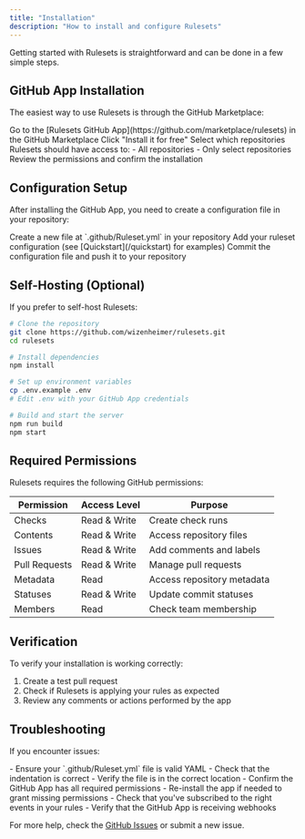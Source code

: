 ```yaml
---
title: "Installation"
description: "How to install and configure Rulesets"
---
```


Getting started with Rulesets is straightforward and can be done in a few simple steps.

## GitHub App Installation

The easiest way to use Rulesets is through the GitHub Marketplace:

<Steps>
  <Step title="Visit GitHub Marketplace">
    Go to the [Rulesets GitHub App](https://github.com/marketplace/rulesets) in the GitHub Marketplace
  </Step>
  <Step title="Install the App">
    Click "Install it for free"
  </Step>
  <Step title="Choose Repository Access">
    Select which repositories Rulesets should have access to:
    - All repositories
    - Only select repositories
  </Step>
  <Step title="Confirm Installation">
    Review the permissions and confirm the installation
  </Step>
</Steps>

## Configuration Setup

After installing the GitHub App, you need to create a configuration file in your repository:

<Steps>
  <Step title="Create Configuration File">
    Create a new file at `.github/Ruleset.yml` in your repository
  </Step>
  <Step title="Define Your Ruleset">
    Add your ruleset configuration (see [Quickstart](/quickstart) for examples)
  </Step>
  <Step title="Commit and Push">
    Commit the configuration file and push it to your repository
  </Step>
</Steps>

## Self-Hosting (Optional)

If you prefer to self-host Rulesets:

```bash
# Clone the repository
git clone https://github.com/wizenheimer/rulesets.git
cd rulesets

# Install dependencies
npm install

# Set up environment variables
cp .env.example .env
# Edit .env with your GitHub App credentials

# Build and start the server
npm run build
npm start
```

## Required Permissions

Rulesets requires the following GitHub permissions:

| Permission    | Access Level | Purpose                    |
| ------------- | ------------ | -------------------------- |
| Checks        | Read & Write | Create check runs          |
| Contents      | Read & Write | Access repository files    |
| Issues        | Read & Write | Add comments and labels    |
| Pull Requests | Read & Write | Manage pull requests       |
| Metadata      | Read         | Access repository metadata |
| Statuses      | Read & Write | Update commit statuses     |
| Members       | Read         | Check team membership      |

## Verification

To verify your installation is working correctly:

1. Create a test pull request
2. Check if Rulesets is applying your rules as expected
3. Review any comments or actions performed by the app

## Troubleshooting

If you encounter issues:

<AccordionGroup>
  <Accordion title="Configuration Not Working">
    - Ensure your `.github/Ruleset.yml` file is valid YAML
    - Check that the indentation is correct
    - Verify the file is in the correct location
  </Accordion>
  <Accordion title="Missing Permissions">
    - Confirm the GitHub App has all required permissions
    - Re-install the app if needed to grant missing permissions
  </Accordion>
  <Accordion title="Events Not Triggering">
    - Check that you've subscribed to the right events in your rules
    - Verify that the GitHub App is receiving webhooks
  </Accordion>
</AccordionGroup>

For more help, check the [GitHub Issues](https://github.com/wizenheimer/rulesets/issues) or submit a new issue.
